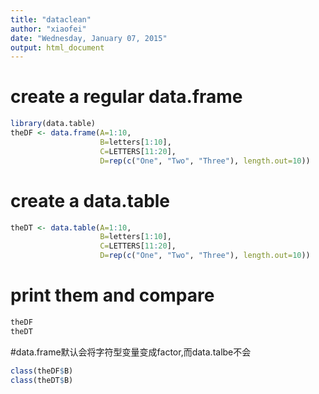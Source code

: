 ```yaml
---
title: "dataclean"
author: "xiaofei"
date: "Wednesday, January 07, 2015"
output: html_document
---
```


# create a regular data.frame
```r
library(data.table)
theDF <- data.frame(A=1:10,
                    B=letters[1:10],
                    C=LETTERS[11:20],
                    D=rep(c("One", "Two", "Three"), length.out=10))
```

# create a data.table
```r
theDT <- data.table(A=1:10,
                    B=letters[1:10],
                    C=LETTERS[11:20],
                    D=rep(c("One", "Two", "Three"), length.out=10))
```

# print them and compare
```r
theDF
theDT
```

#data.frame默认会将字符型变量变成factor,而data.talbe不会
```r
class(theDF$B)
class(theDT$B)
```

